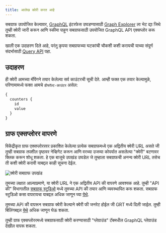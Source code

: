 ```yaml
---
title: आलेख क्वेरी करत आहे
---
```


सबग्राफ उपयोजित केल्यावर, [GraphQL](https://github.com/graphql/graphiql) इंटरफेस उघडण्यासाठी [Graph Explorer](https://thegraph.com/explorer) ला भेट द्या जिथे तुम्ही क्वेरी जारी करून आणि स्कीमा पाहून सबग्राफसाठी उपयोजित GraphQL API एक्सप्लोर करू शकता.

खाली एक उदाहरण दिले आहे, परंतु कृपया सबग्राफच्या घटकांची चौकशी कशी करायची याच्या संपूर्ण संदर्भासाठी [Query API](/querying/graphql-api) पहा.

## उदाहरण

ही क्वेरी आमच्या मॅपिंगने तयार केलेल्या सर्व काउंटरची सूची देते. आम्ही फक्त एक तयार केल्यामुळे, परिणामामध्ये फक्त आमचे `डीफॉल्ट-काउंटर` असेल:

```graphql
{
  counters {
    id
    value
  }
}
```

## ग्राफ एक्सप्लोरर वापरणे

विकेंद्रीकृत ग्राफ एक्सप्लोररवर प्रकाशित केलेल्या प्रत्येक सबग्राफमध्ये एक अद्वितीय क्वेरी URL असते जी तुम्ही सबग्राफ तपशील पृष्ठावर नेव्हिगेट करून आणि वरच्या उजव्या कोपर्यात असलेल्या "क्वेरी" बटणावर क्लिक करून शोधू शकता. हे एक बाजूचे उपखंड उघडेल जे तुम्हाला सबग्राफची अनन्य क्वेरी URL तसेच ती कशी क्वेरी करावी याबद्दल काही सूचना देईल.

![क्वेरी सबग्राफ उपखंड](/img/query-subgraph-pane.png)

तुमच्या लक्षात आल्याप्रमाणे, या क्वेरी URL ने एक अद्वितीय API की वापरणे आवश्यक आहे. तुम्ही "API की" विभागातील [सबग्राफ स्टुडिओ](https://thegraph.com/studio) मध्ये तुमच्या API की तयार आणि व्यवस्थापित करू शकता. सबग्राफ स्टुडिओ कसा वापरायचा याबद्दल अधिक जाणून घ्या [येथे](/deploying/subgraph-studio).

तुमच्‍या API की वापरून सबग्राफ क्‍वेरी केल्‍याने क्‍वेरी फी जनरेट होईल जी GRT मध्‍ये दिली जाईल. तुम्ही बिलिंगबद्दल [येथे](/billing) अधिक जाणून घेऊ शकता.

तुम्ही ग्राफ एक्सप्लोररमध्ये सबग्राफसाठी क्वेरी करण्यासाठी "प्लेग्राउंड" टॅबमधील GraphQL प्लेग्राउंड देखील वापरू शकता.
